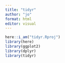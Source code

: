 ```yaml
---
title: "tidyr"
author: "jo"
format: html
editor: visual
---
```


```r

here::i_am("tidyr.Rproj")
library(here)
library(ggplot2)
library(dplyr)
library(tidyr)

```

